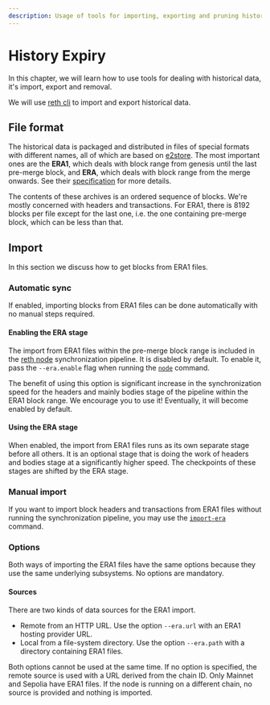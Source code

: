 ```yaml
---
description: Usage of tools for importing, exporting and pruning historical blocks
---
```


# History Expiry

In this chapter, we will learn how to use tools for dealing with historical data, it's import, export and removal.

We will use [reth cli](../cli/cli) to import and export historical data.

## File format

The historical data is packaged and distributed in files of special formats with different names, all of which are based on [e2store](https://github.com/status-im/nimbus-eth2/blob/613f4a9a50c9c4bd8568844eaffb3ac15d067e56/docs/e2store.md#introduction). The most important ones are the **ERA1**, which deals with block range from genesis until the last pre-merge block, and **ERA**, which deals with block range from the merge onwards. See their [specification](https://github.com/eth-clients/e2store-format-specs) for more details.

The contents of these archives is an ordered sequence of blocks. We're mostly concerned with headers and transactions. For ERA1, there is 8192 blocks per file except for the last one, i.e. the one containing pre-merge block, which can be less than that.

## Import

In this section we discuss how to get blocks from ERA1 files.

### Automatic sync

If enabled, importing blocks from ERA1 files can be done automatically with no manual steps required.

#### Enabling the ERA stage

The import from ERA1 files within the pre-merge block range is included in the [reth node](../cli/reth/node) synchronization pipeline. It is disabled by default. To enable it, pass the `--era.enable` flag when running the [`node`](../cli/reth/node) command.

The benefit of using this option is significant increase in the synchronization speed for the headers and mainly bodies stage of the pipeline within the ERA1 block range. We encourage you to use it! Eventually, it will become enabled by default.

#### Using the ERA stage

When enabled, the import from ERA1 files runs as its own separate stage before all others. It is an optional stage that is doing the work of headers and bodies stage at a significantly higher speed. The checkpoints of these stages are shifted by the ERA stage.

### Manual import

If you want to import block headers and transactions from ERA1 files without running the synchronization pipeline, you may use the [`import-era`](../cli/reth/import-era) command.

### Options

Both ways of importing the ERA1 files have the same options because they use the same underlying subsystems. No options are mandatory.

#### Sources

There are two kinds of data sources for the ERA1 import.
* Remote from an HTTP URL. Use the option `--era.url` with an ERA1 hosting provider URL.
* Local from a file-system directory. Use the option `--era.path` with a directory containing ERA1 files.

Both options cannot be used at the same time. If no option is specified, the remote source is used with a URL derived from the chain ID. Only Mainnet and Sepolia have ERA1 files. If the node is running on a different chain, no source is provided and nothing is imported.
